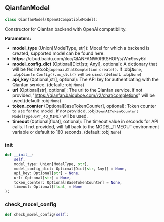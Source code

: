 <a id="camel.models.qianfan_model"></a>

<a id="camel.models.qianfan_model.QianfanModel"></a>

## QianfanModel

```python
class QianfanModel(OpenAICompatibleModel):
```

Constructor for Qianfan backend with OpenAI compatibility.

**Parameters:**

- **model_type** (Union[ModelType, str]): Model for which a backend is created, supported model can be found here:
- **https**: //cloud.baidu.com/doc/QIANFANWORKSHOP/s/Wm9cvy6rl
- **model_config_dict** (Optional[Dict[str, Any]], optional): A dictionary that will be fed into:obj:`openai.ChatCompletion.create()`. If :obj:`None`, :obj:`QianfanConfig().as_dict()` will be used. (default: :obj:`None`)
- **api_key** (Optional[str], optional): The API key for authenticating with the Qianfan service. (default: :obj:`None`)
- **url** (Optional[str], optional): The url to the Qianfan service. If not provided, "https://qianfan.baidubce.com/v2/chat/completions" will be used.(default: :obj:`None`)
- **token_counter** (Optional[BaseTokenCounter], optional): Token counter to use for the model. If not provided, :obj:`OpenAITokenCounter( ModelType.GPT_4O_MINI)` will be used.
- **timeout** (Optional[float], optional): The timeout value in seconds for API calls. If not provided, will fall back to the MODEL_TIMEOUT environment variable or default to 180 seconds. (default: :obj:`None`)

<a id="camel.models.qianfan_model.QianfanModel.__init__"></a>

### __init__

```python
def __init__(
    self,
    model_type: Union[ModelType, str],
    model_config_dict: Optional[Dict[str, Any]] = None,
    api_key: Optional[str] = None,
    url: Optional[str] = None,
    token_counter: Optional[BaseTokenCounter] = None,
    timeout: Optional[float] = None
):
```

<a id="camel.models.qianfan_model.QianfanModel.check_model_config"></a>

### check_model_config

```python
def check_model_config(self):
```
